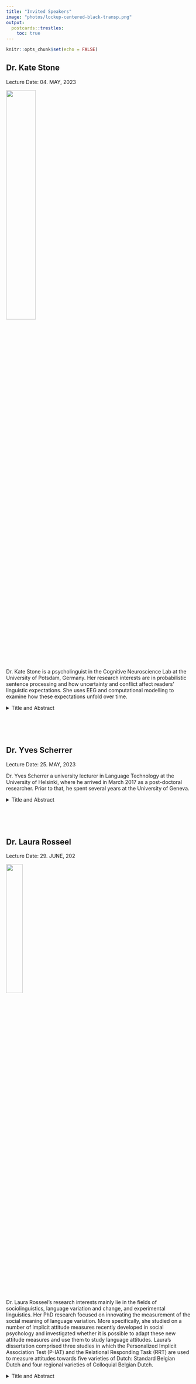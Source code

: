 ```yaml
---
title: "Invited Speakers"
image: "photos/lockup-centered-black-transp.png"
output:
  postcards::trestles:
    toc: true
---
```


```r
knitr::opts_chunk$set(echo = FALSE)
```


## Dr. Kate Stone

Lecture Date: 04. MAY, 2023

![](./photos/Kate_Stone.jpeg){width=40%}

Dr. Kate Stone is a psycholinguist in the Cognitive Neuroscience Lab at the University of Potsdam, Germany. Her research interests are in probabilistic sentence processing and how uncertainty and conflict affect readers' linguistic expectations. She uses EEG and computational modelling to examine how these expectations unfold over time.

<details>
  <summary>Title and Abstract</summary>
  
<br>
  
  
**Analysing the timecourse of experimental effects in eyetracking data**

*Tracking language users' eyes as they read or listen provides us with valuable insights into language cognition. By analysing how the eyes move as new input is received, we can make inferences about changes in cognitive processing. A common question in language cognition research is about the timing of these changes: for example, are non-native listeners slower to comprehend particular types of sentences than native speakers? If so, why? In this talk I will discuss how reading eye tracking and the visual world paradigm can be used for analysing the timecourse of language processing. I will introduce our own method for quantifying and comparing the onsets of experimental effects in visual world data, and show how the method allowed us to answer a question about why non-native speakers might be slower to process particular types of syntactic cues. Overall, the talk should give a broad overview of the issue of timecourse analysis in eye tracking, as well as introduce a specific timecourse analysis method with links to example code and data.*

</details> 


<br>
<br>
<br>




## Dr. Yves Scherrer

Lecture Date: 25. MAY, 2023


Dr. Yves Scherrer a university lecturer in Language Technology at the University of Helsinki, where he arrived in March 2017 as a post-doctoral researcher. Prior to that, he spent several years at the University of Geneva.

<details>
  <summary>Title and Abstract</summary>
  
<br>
  
  
**Neural machine translation for low-resource and variation-rich languages**

*Current machine translation architectures are based on deep neural networks and provide impressive translation quality for the major language pairs. I will start by giving a high-level overview of neural machine translation architectures and then focus on two challenging application scenarios.*
 
*The first scenario concerns low-resource languages. I will present our participation in the AmericasNLP shared task, which focuses on machine translation from Spanish to eleven indigenous languages of the Americas. I describe how a combination of techniques, ranging from data collection to knowledge distillation and post-processing, helps improve the translation quality.*
 
*In the second scenario, I investigate the suitability of neural machine translation techniques for the automatic normalization of phonetic transcriptions in multi-dialectal corpora. In this case, our focus does not lie in optimal normalization performance, but rather what the model learns about the different dialects and their relation with each other during the training process. In our case study with large Finnish and Norwegian dialect corpora, the model successfully identified the major dialect areas known from prior dialectological research.*

</details> 


<br>
<br>
<br>




## Dr. Laura Rosseel

Lecture Date: 29. JUNE, 202

![](./photos/Laura_Rosseel.jpeg){width=30%}

Dr. Laura Rosseel's research interests mainly lie in the fields of sociolinguistics, language variation and change, and experimental linguistics. Her PhD research focused on innovating the measurement of the social meaning of language variation. More specifically, she studied on a number of implicit attitude measures recently developed in social psychology and investigated whether it is possible to adapt these new attitude measures and use them to study language attitudes. Laura’s dissertation comprised three studies in which the Personalized Implicit Association Test (P-IAT) and the Relational Responding Task (RRT) are used to measure attitudes towards five varieties of Dutch: Standard Belgian Dutch and four regional varieties of Colloquial Belgian Dutch.

<details>
  <summary>Title and Abstract</summary>

TBD

</details> 



<br>
<br>
<br>




